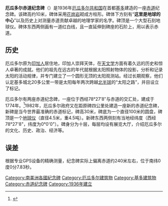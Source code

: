 {{multiple issues|
{{dead end|time=2014-02-17T07:36:18+00:00}}
{{expand|time=2014-02-17T07:36:18+00:00}}

}}
{{Infobox park
| name = Ciudad Mitad del Mundo
| photo = Mitad del Mundo, Quito, Ecuador, 2015-07-22, DD 15.JPG
| photo_caption = The Monument to the Equator<br>(''Monumento a la Mitad del Mundo'')
| type = Museum park and monument
| location = San Antonio parish, [[Quito_(canton)|Quito]], [[Ecuador|Ecuador]]
| coordinates = {{coord|0|00|08|S|78|27|21|W|type:landmark_region:EC|display=inline,title}}
| area = 
| created = 
| operator = Prefecture of [[Pichincha_Province,_Ecuador|Pichincha]]
| visitation_num = 
| status = Open all year
}}
'''厄瓜多尔赤道纪念碑'''（{{lang-es|'''La Mitad del Mundo'''}}）是1936年[[厄瓜多尔共和国|厄瓜多尔共和国]]在首都[[基多|基多]]建造的一座[[赤道|赤道]]纪念碑。该碑高约10米，碑体采用[[花岗岩|花岗岩]]砌成方柱形。碑体下方刻有“'''这里是地球的中心'''”以及历史上对测量赤道贡献卓越的地理学家的名字。碑顶是一个大型石刻地球仪。碑体东西两侧画有一道红白线，且一直延伸到碑座的石阶上，用以表示赤道。

==历史==
厄瓜多尔原为[[印加人|印加人]]居住地，印加人崇拜天体，在[[天文学|天文学]]方面有着久远的历史和惊人卓著的成就。他们的祖先在远古的年代就根据太阳照射物体的投影，分析和记录太阳的活动规律，并专门建立了一个圆形无顶的太阳观测站。经过长期观察，他们认定基多城北20多公里一带是太阳每年两次跨越[[北半球|北半球]]的“太阳之路”，并目设立了标记。

厄瓜多尔有两座赤道纪念碑，一座位于西经78°27′8″与赤道的交汇处，建成于1774年。<ref>{{Cite web |title=地理词典 |url=http://www.hebeijiaoyu.com.cn/zlres/jxdsgz/224/html/jxdsgz/dl/dqdyd/dlcd/doc-176161.html |website=www.hebeijiaoyu.com.cn |access-date=2022-06-30}}</ref>1982年，厄瓜多尔政府又在距原碑四公里处建造一座新的赤道纪念碑，新碑是当今世界最准确的赤道标记，碑高30米，碑底为一个直径100米的圆盘，碑顶是一个[[地球仪|地球仪]]（直径4.5米，重4.5吨）。新碑东西两侧刻有当地经纬度（西经78°27'8"，纬度为0°0'0"）。碑身分为十层，每层均设有展览大厅，介绍厄瓜多尔的文化、历史、政治、经济等。

== 误差 ==
根据专业GPS设备的精确测量，纪念碑实际上偏离赤道约240米左右，位于南纬0度0分7.83秒。
[[Category:南美洲各國紀念碑|Category:南美洲各國紀念碑]]
[[Category:厄瓜多尔建筑物|Category:厄瓜多尔建筑物]]
[[Category:基多建筑物|Category:基多建筑物]]
[[Category:赤道纪念碑|Category:赤道纪念碑]]
[[Category:1936年建立|Category:1936年建立]]